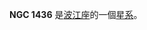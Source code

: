 {{expand|time=2013-09-17T15:52:30+00:00}}
{{NGCInfoBox|NGCID=NGC 1436|發現者=約翰·弗里德里希·威廉·赫歇爾|發現日期=1836年1月9日|其他編號=NGC 1437,ESO 358-58,MCG -6-9-25|曆元=J2000.0|赤經=3時43分37.1秒
|赤緯=-35°51'15"|星座=波江座|星體=星系|星等=11.7|表面亮度=13.5|藍等=12.5}}

'''NGC 1436''' 是[[波江座|波江座]]的一個[[星系|星系]]。

{{NGCReference|1436}}
{{Catalogs|NGC=1436}}